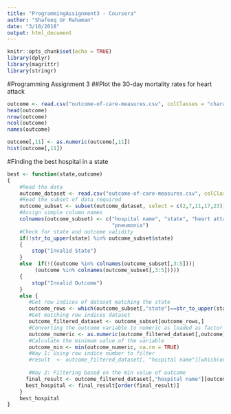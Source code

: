 ```yaml
---
title: "ProgrammingAssignment3 - Coursera"
author: "Shafeeq Ur Rahaman"
date: "3/10/2018"
output: html_document
---
```


```r
knitr::opts_chunk$set(echo = TRUE)
library(dplyr)
library(magrittr)
library(stringr)
```
#Programming Assignment 3
##Plot the 30-day mortality rates for heart attack 
```r
outcome <- read.csv("outcome-of-care-measures.csv", colClasses = "character")
head(outcome)
nrow(outcome)
ncol(outcome)
names(outcome)
```

```r
outcome[,11] <- as.numeric(outcome[,11])
hist(outcome[,11])

```

#Finding the best hospital in a state
```r
best <- function(state,outcome)
{
    #Read the data
    outcome_dataset <- read.csv("outcome-of-care-measures.csv", colClasses = "character")
    #Read the subset of data required
    outcome_subset <- subset(outcome_dataset, select = c(2,7,11,17,23))
    #Assign simple column names
    colnames(outcome_subset) <- c("hospital name", "state", "heart attack", "heart failure", 
                                  "pneumonia")
    #Check for state and outcome validity
    if(!str_to_upper(state) %in% outcome_subset$state) 
    {
        stop("Invalid State")
    }
    else  if(!((outcome %in% colnames(outcome_subset[,3:5]))|
         (outcome %in% colnames(outcome_subset[,3:5]))))
    {
        stop("Invalid Outcome")
    }
    else {
       #Get row indices of dataset matching the state
       outcome_rows <- which(outcome_subset[,"state"]==str_to_upper(state))
       #Get matching row indices dataset 
       outcome_filtered_dataset <- outcome_subset[outcome_rows,]
       #Converting the outcome variable to numeric as loaded as factor by default
       outcome_numeric <- as.numeric(outcome_filtered_dataset[,outcome])
       #Calculate the minimum value of the variable
       outcome_min <- min(outcome_numeric, na.rm = TRUE)
       #Way 1: Using row indice number to filter
       #result  <- outcome_filtered_dataset[, "hospital name"][which(outcome_numeric == outcome_min)]
       
       #Way 2: Filtering based on the min value of outcome
      final_result <- outcome_filtered_dataset[,"hospital name"][outcome_filtered_dataset[,outcome]==outcome_min]
      best_hospital <- final_result[order(final_result)]
    }
    best_hospital
}

```






























